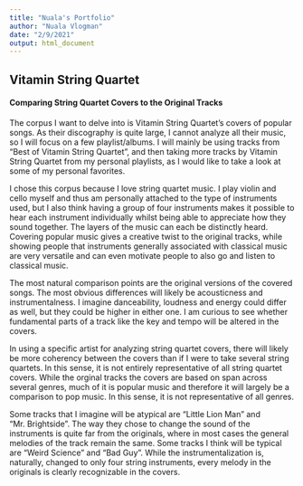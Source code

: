```yaml
---
title: "Nuala's Portfolio"
author: "Nuala Vlogman"
date: "2/9/2021"
output: html_document
---
```

## Vitamin String Quartet
#### Comparing String Quartet Covers to the Original Tracks


The corpus I want to delve into is Vitamin String Quartet's covers of popular songs. As their discography is quite large, I cannot analyze all their music, so I will focus on a few playlist/albums. I will mainly be using tracks from "Best of Vitamin String Quartet", and then taking more tracks by Vitamin String Quartet from my personal playlists, as I would like to take a look at some of my personal favorites.

I chose this corpus because I love string quartet music. I play violin and cello myself and thus am personally attached to the type of instruments used, but I also think having a group of four instruments makes it possible to hear each instrument individually whilst being able to appreciate how they sound together. The layers of the music can each be distinctly heard. Covering popular music gives a creative twist to the original tracks, while showing people that instruments generally associated with classical music are very versatile and can even motivate people to also go and listen to classical music. 

The most natural comparison points are the original versions of the covered songs. The most obvious differences will likely be acousticness and instrumentalness. I imagine danceability, loudness and energy could differ as well, but they could be higher in either one. I am curious to see whether fundamental parts of a track like the key and tempo will be altered in the covers. 

In using a specific artist for analyzing string quartet covers, there will likely be more coherency between the covers than if I were to take several string quartets. In this sense, it is not entirely representative of all string quartet covers. While the orginal tracks the covers are based on span across several genres, much of it is popular music and therefore it will largely be a comparison to pop music. In this sense, it is not representative of all genres. 

Some tracks that I imagine will be atypical are "Little Lion Man" and "Mr. Brightside". The way they chose to change the sound of the instruments is quite far from the originals, where in most cases the general melodies of the track remain the same. Some tracks I think will be typical are "Weird Science" and "Bad Guy". While the instrumentalization is, naturally, changed to only four string instruments, every melody in the originals is clearly recognizable in the covers.
